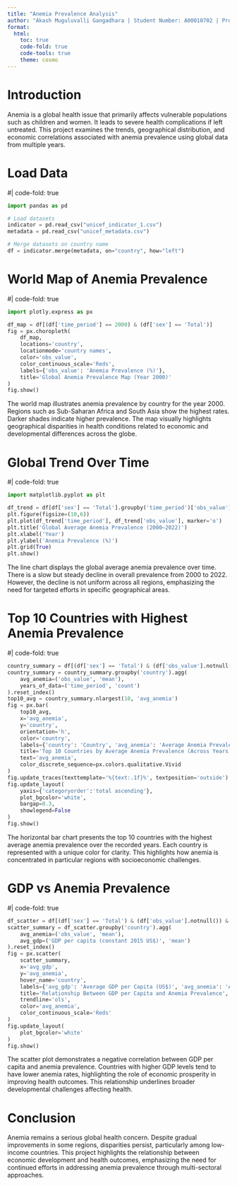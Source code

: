 ---
title: "Anemia Prevalence Analysis"
author: "Akash Muguluvalli Gangadhara | Student Number: A00010702 | Programme: MSc in Business Management"
format:
  html:
    toc: true
    code-fold: true
    code-tools: true
    theme: cosmo
---

# Introduction

Anemia is a global health issue that primarily affects vulnerable populations such as children and women. It leads to severe health complications if left untreated. This project examines the trends, geographical distribution, and economic correlations associated with anemia prevalence using global data from multiple years.

# Load Data

#| code-fold: true
```{python}
import pandas as pd

# Load datasets
indicator = pd.read_csv("unicef_indicator_1.csv")
metadata = pd.read_csv("unicef_metadata.csv")

# Merge datasets on country name
df = indicator.merge(metadata, on="country", how="left")
```

# World Map of Anemia Prevalence

#| code-fold: true
```{python}
import plotly.express as px

df_map = df[(df['time_period'] == 2000) & (df['sex'] == 'Total')]
fig = px.choropleth(
    df_map,
    locations='country',
    locationmode='country names',
    color='obs_value',
    color_continuous_scale='Reds',
    labels={'obs_value': 'Anemia Prevalence (%)'},
    title='Global Anemia Prevalence Map (Year 2000)'
)
fig.show()
```

The world map illustrates anemia prevalence by country for the year 2000. Regions such as Sub-Saharan Africa and South Asia show the highest rates. Darker shades indicate higher prevalence. The map visually highlights geographical disparities in health conditions related to economic and developmental differences across the globe.

# Global Trend Over Time

#| code-fold: true
```{python}
import matplotlib.pyplot as plt

df_trend = df[df['sex'] == 'Total'].groupby('time_period')['obs_value'].mean().reset_index()
plt.figure(figsize=(10,6))
plt.plot(df_trend['time_period'], df_trend['obs_value'], marker='o')
plt.title('Global Average Anemia Prevalence (2000–2022)')
plt.xlabel('Year')
plt.ylabel('Anemia Prevalence (%)')
plt.grid(True)
plt.show()
```

The line chart displays the global average anemia prevalence over time. There is a slow but steady decline in overall prevalence from 2000 to 2022. However, the decline is not uniform across all regions, emphasizing the need for targeted efforts in specific geographical areas.

# Top 10 Countries with Highest Anemia Prevalence

#| code-fold: true
```{python}
country_summary = df[(df['sex'] == 'Total') & (df['obs_value'].notnull())]
country_summary = country_summary.groupby('country').agg(
    avg_anemia=('obs_value', 'mean'),
    years_of_data=('time_period', 'count')
).reset_index()
top10_avg = country_summary.nlargest(10, 'avg_anemia')
fig = px.bar(
    top10_avg,
    x='avg_anemia',
    y='country',
    orientation='h',
    color='country',
    labels={'country': 'Country', 'avg_anemia': 'Average Anemia Prevalence (%)'},
    title='Top 10 Countries by Average Anemia Prevalence (Across Years)',
    text='avg_anemia',
    color_discrete_sequence=px.colors.qualitative.Vivid
)
fig.update_traces(texttemplate='%{text:.1f}%', textposition='outside')
fig.update_layout(
    yaxis={'categoryorder':'total ascending'},
    plot_bgcolor='white',
    bargap=0.3,
    showlegend=False
)
fig.show()
```

The horizontal bar chart presents the top 10 countries with the highest average anemia prevalence over the recorded years. Each country is represented with a unique color for clarity. This highlights how anemia is concentrated in particular regions with socioeconomic challenges.

# GDP vs Anemia Prevalence

#| code-fold: true
```{python}
df_scatter = df[(df['sex'] == 'Total') & (df['obs_value'].notnull()) & (df['GDP per capita (constant 2015 US$)'].notnull())]
scatter_summary = df_scatter.groupby('country').agg(
    avg_anemia=('obs_value', 'mean'),
    avg_gdp=('GDP per capita (constant 2015 US$)', 'mean')
).reset_index()
fig = px.scatter(
    scatter_summary,
    x='avg_gdp',
    y='avg_anemia',
    hover_name='country',
    labels={'avg_gdp': 'Average GDP per Capita (US$)', 'avg_anemia': 'Average Anemia Prevalence (%)'},
    title='Relationship Between GDP per Capita and Anemia Prevalence',
    trendline='ols',
    color='avg_anemia',
    color_continuous_scale='Reds'
)
fig.update_layout(
    plot_bgcolor='white'
)
fig.show()
```

The scatter plot demonstrates a negative correlation between GDP per capita and anemia prevalence. Countries with higher GDP levels tend to have lower anemia rates, highlighting the role of economic prosperity in improving health outcomes. This relationship underlines broader developmental challenges affecting health.

# Conclusion

Anemia remains a serious global health concern. Despite gradual improvements in some regions, disparities persist, particularly among low-income countries. This project highlights the relationship between economic development and health outcomes, emphasizing the need for continued efforts in addressing anemia prevalence through multi-sectoral approaches.
